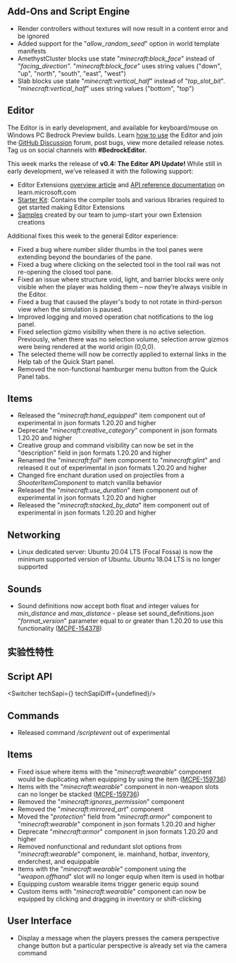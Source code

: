 



## **Add-Ons and Script Engine**

-   Render controllers without textures will now result in a content error and be ignored
-   Added support for the "_allow\_random\_seed_" option in world template manifests
-   AmethystCluster blocks use state "_minecraft:block\_face_" instead of "_facing\_direction_". "_minecraft:block\_face_" uses string values ("down", "up", "north", "south", "east", "west") 
-   Slab blocks use state "_minecraft:vertical\_half_" instead of "_top\_slot\_bit_". "_minecraft:vertical\_half_" uses string values ("bottom", "top") 

## **Editor**

The Editor is in early development, and available for keyboard/mouse on Windows PC Bedrock Preview builds. Learn [how to use](https://aka.ms/LearnEditor) the Editor and join the [GitHub Discussion](https://github.com/Mojang/minecraft-editor/discussions) forum, post bugs, view more detailed release notes. Tag us on social channels with **#BedrockEditor.**

This week marks the release of **v0.4: The Editor API Update!** While still in early development, we’ve released it with the following support:

-   Editor Extensions [overview article](https://learn.microsoft.com/en-us/minecraft/creator/documents/editorextensionsintroduction) and [API reference documentation](https://aka.ms/EditorAPI) on learn.microsoft.com
-   [Starter Kit](https://github.com/Mojang/minecraft-editor-extension-starter-kit): Contains the compiler tools and various libraries required to get started making Editor Extensions
-   [Samples](https://github.com/Mojang/minecraft-editor-extension-samples) created by our team to jump-start your own Extension creations

Additional fixes this week to the general Editor experience:

-   Fixed a bug where number slider thumbs in the tool panes were extending beyond the boundaries of the pane.
-   Fixed a bug where clicking on the selected tool in the tool rail was not re-opening the closed tool pane.
-   Fixed an issue where structure void, light, and barrier blocks were only visible when the player was holding them – now they’re always visible in the Editor.
-   Fixed a bug that caused the player's body to not rotate in third-person view when the simulation is paused.
-   Improved logging and moved operation chat notifications to the log panel.
-   Fixed selection gizmo visibility when there is no active selection. Previously, when there was no selection volume, selection arrow gizmos were being rendered at the world origin (0,0,0).
-   The selected theme will now be correctly applied to external links in the Help tab of the Quick Start panel.
-   Removed the non-functional hamburger menu button from the Quick Panel tabs.

## **Items**

-   Released the "_minecraft:hand\_equipped_" item component out of experimental in json formats 1.20.20 and higher 
-   Deprecate "_minecraft:creative\_category_" component in json formats 1.20.20 and higher 
-   Creative group and command visibility can now be set in the "description" field in json formats 1.20.20 and higher 
-   Renamed the "_minecraft:foil_" item component to "_minecraft:glint_" and released it out of experimental in json formats 1.20.20 and higher 
-   Changed fire enchant duration used on projectiles from a _ShooterItemComponent_ to match vanilla behavior 
-   Released the "_minecraft:use\_duration_" item component out of experimental in json formats 1.20.20 and higher 
-   Released the "_minecraft:stacked\_by\_data_" item component out of experimental in json formats 1.20.20 and higher 

## **Networking**

-   Linux dedicated server: Ubuntu 20.04 LTS (Focal Fossa) is now the minimum supported version of Ubuntu. Ubuntu 18.04 LTS is no longer supported 

## **Sounds**

-   Sound definitions now accept both float and integer values for _min\_distance_ and _max\_distance_ - please set sound\_definitions.json "_format\_version_" parameter equal to or greater than 1.20.20 to use this functionality ([MCPE-154378](https://bugs.mojang.com/browse/MCPE-154378))




<h2 className="experimental_divider">实验性特性</h2>





## **Script API**

<Switcher techSapi={<TechSapiExp/>} techSapiDiff={undefined}/>

## **Commands**

-   Released command _/scriptevent_ out of experimental

## **Items**

-   Fixed issue where items with the "_minecraft:wearable_" component would be duplicating when equipping by using the item ([MCPE-159736](https://bugs.mojang.com/browse/MCPE-159736)) 
-   Items with the "_minecraft:wearable_" component in non-weapon slots can no longer be stacked ([MCPE-159736](https://bugs.mojang.com/browse/MCPE-159736)) 
-   Removed the "_minecraft:ignores\_permission_" component 
-   Removed the "_minecraft:mirrored\_art_" component 
-   Moved the "_protection_" field from "_minecraft:armor_" component to "_minecraft:wearable_" component in json formats 1.20.20 and higher 
-   Deprecate "_minecraft:armor_" component in json formats 1.20.20 and higher 
-   Removed nonfunctional and redundant slot options from "_minecraft:wearable_" component, ie. mainhand, hotbar, inventory, enderchest, and equippable
-   Items with the "_minecraft:wearable_" component using the "_weapon.offhand_" slot will no longer equip when item is used in hotbar
-   Equipping custom wearable items trigger generic equip sound
-   Custom items with "_minecraft:wearable_" component can now be equipped by clicking and dragging in inventory or shift-clicking

## **User Interface**

-   Display a message when the players presses the camera perspective change button but a particular perspective is already set via the camera command